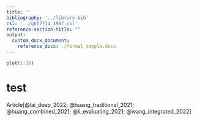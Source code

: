 ```yaml
---
title: ''
bibliography: '../library.bib'
csl: '../gbt7714_1987.csl'
reference-section-title: ""
output:
  custom_docx_document:
    reference_docx: ./formal_temple.docx
---
```


```r
plot(1:10)
```

# test

Article[@lai_deep_2022; @huang_traditional_2021; @huang_combined_2021; @li_evaluating_2021; @wang_integrated_2022]
